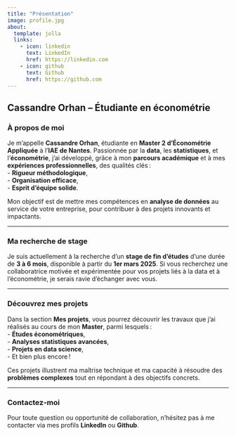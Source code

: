 ```yaml
---
title: "Présentation"
image: profile.jpg
about:
  template: jolla
  links:
    - icon: linkedin
      text: LinkedIn
      href: https://linkedin.com
    - icon: github
      text: Github
      href: https://github.com
---
```


## **Cassandre Orhan – Étudiante en économétrie**

### À propos de moi

Je m'appelle **Cassandre Orhan**, étudiante en **Master 2 d’Économétrie Appliquée** à l’**IAE de Nantes**. Passionnée par la **data**, les **statistiques**, et l’**économétrie**, j’ai développé, grâce à mon **parcours académique** et à mes **expériences professionnelles**, des qualités clés :\
- **Rigueur méthodologique**,\
- **Organisation efficace**,\
- **Esprit d’équipe solide**.

Mon objectif est de mettre mes compétences en **analyse de données** au service de votre entreprise, pour contribuer à des projets innovants et impactants.

------------------------------------------------------------------------

### **Ma recherche de stage**

Je suis actuellement à la recherche d’un **stage de fin d’études** d’une durée de **3 à 6 mois**, disponible à partir du **1er mars 2025**. Si vous recherchez une collaboratrice motivée et expérimentée pour vos projets liés à la data et à l’économétrie, je serais ravie d’échanger avec vous.

------------------------------------------------------------------------

### **Découvrez mes projets**

Dans la section **Mes projets**, vous pourrez découvrir les travaux que j’ai réalisés au cours de mon **Master**, parmi lesquels :\
- **Études économétriques**,\
- **Analyses statistiques avancées**,\
- **Projets en data science**,\
- Et bien plus encore !

Ces projets illustrent ma maîtrise technique et ma capacité à résoudre des **problèmes complexes** tout en répondant à des objectifs concrets.

------------------------------------------------------------------------

### **Contactez-moi**

Pour toute question ou opportunité de collaboration, n’hésitez pas à me contacter via mes profils **LinkedIn** ou **Github**.
